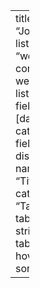 ---
title: "Journal"
listing:
  id: "weeks"
  contents: 
    - weeks-listings.yaml
  fields: [date, title, categories] 
  field-display-names: 
    title: "Title"
    categories: "Tags"
  type: table  
  table-striped: true
  table-hover: true
  sort: date

---